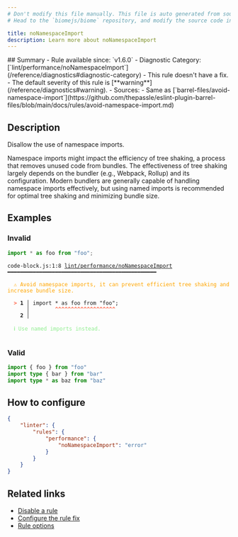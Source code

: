 ```yaml
---
# Don't modify this file manually. This file is auto generated from source, and you will lose your changes next time the website is built.
# Head to the `biomejs/biome` repository, and modify the source code in there.

title: noNamespaceImport
description: Learn more about noNamespaceImport
---
```


<Tabs>
<TabItem label="JavaScript (and super languages)" icon="seti:javascript">
## Summary
- Rule available since: `v1.6.0`
- Diagnostic Category: [`lint/performance/noNamespaceImport`](/reference/diagnostics#diagnostic-category)
- This rule doesn't have a fix.
- The default severity of this rule is [**warning**](/reference/diagnostics#warning).
- Sources: 
  - Same as [`barrel-files/avoid-namespace-import`](https://github.com/thepassle/eslint-plugin-barrel-files/blob/main/docs/rules/avoid-namespace-import.md)

## Description
Disallow the use of namespace imports.

Namespace imports might impact the efficiency of tree shaking, a process that removes unused code from bundles.
The effectiveness of tree shaking largely depends on the bundler (e.g., Webpack, Rollup) and its configuration.
Modern bundlers are generally capable of handling namespace imports effectively, but using named imports is recommended for optimal tree shaking and minimizing bundle size.

## Examples

### Invalid

```js
import * as foo from "foo";
```

<pre class="language-text"><code class="language-text">code-block.js:1:8 <a href="https://biomejs.dev/linter/rules/no-namespace-import">lint/performance/noNamespaceImport</a> ━━━━━━━━━━━━━━━━━━━━━━━━━━━━━━━━━━━━━━━━━━━━━━━<br /><br />  <strong><span style="color: Orange;">⚠</span></strong> <span style="color: Orange;">Avoid namespace imports, it can prevent efficient tree shaking and increase bundle size.</span><br />  <br />  <strong><span style="color: Tomato;">&gt;</span></strong> <strong>1 │ </strong>import &#42; as foo from &quot;foo&quot;;<br />   <strong>   │ </strong>       <strong><span style="color: Tomato;">^</span></strong><strong><span style="color: Tomato;">^</span></strong><strong><span style="color: Tomato;">^</span></strong><strong><span style="color: Tomato;">^</span></strong><strong><span style="color: Tomato;">^</span></strong><strong><span style="color: Tomato;">^</span></strong><strong><span style="color: Tomato;">^</span></strong><strong><span style="color: Tomato;">^</span></strong><strong><span style="color: Tomato;">^</span></strong><strong><span style="color: Tomato;">^</span></strong><strong><span style="color: Tomato;">^</span></strong><strong><span style="color: Tomato;">^</span></strong><strong><span style="color: Tomato;">^</span></strong><strong><span style="color: Tomato;">^</span></strong><strong><span style="color: Tomato;">^</span></strong><strong><span style="color: Tomato;">^</span></strong><strong><span style="color: Tomato;">^</span></strong><strong><span style="color: Tomato;">^</span></strong><strong><span style="color: Tomato;">^</span></strong><br />    <strong>2 │ </strong><br />  <br />  <strong><span style="color: lightgreen;">ℹ</span></strong> <span style="color: lightgreen;">Use named imports instead.</span><br />  <br /></code></pre>

### Valid

```ts
import { foo } from "foo"
import type { bar } from "bar"
import type * as baz from "baz"
```

## How to configure
```json title="biome.json"
{
	"linter": {
		"rules": {
			"performance": {
				"noNamespaceImport": "error"
			}
		}
	}
}

```
## Related links

- [Disable a rule](/linter/#disable-a-rule)
- [Configure the rule fix](/linter#configure-the-rule-fix)
- [Rule options](/linter/#rule-options)

</TabItem>
</Tabs>


